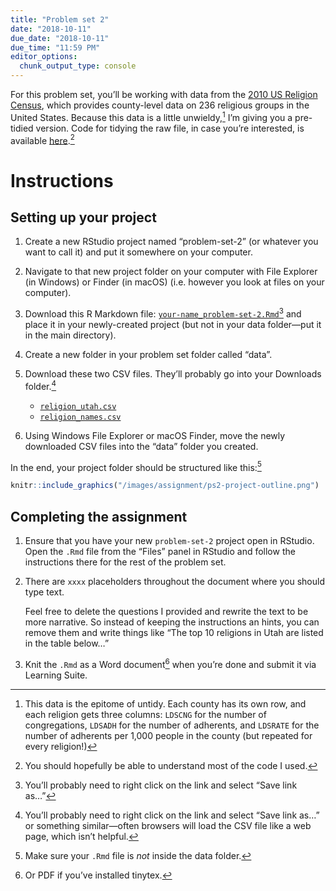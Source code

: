 ```yaml
---
title: "Problem set 2"
date: "2018-10-11"
due_date: "2018-10-11"
due_time: "11:59 PM"
editor_options: 
  chunk_output_type: console
---
```


For this problem set, you'll be working with data from the [2010 US Religion Census](http://www.usreligioncensus.org/), which provides county-level data on 236 religious groups in the United States. Because this data is a little unwieldy,^[This data is the epitome of untidy. Each county has its own row, and each religion gets three columns: `LDSCNG` for the number of congregations, `LDSADH` for the number of adherents, and `LDSRATE` for the number of adherents per 1,000 people in the county (but repeated for every religion!)] I'm giving you a pre-tidied version. Code for tidying the raw file, in case you're interested, is available [here](/files/clean-religion-data.R).^[You should hopefully be able to understand most of the code I used.]


# Instructions

## Setting up your project

1. Create a new RStudio project named "problem-set-2" (or whatever you want to call it) and put it somewhere on your computer.

2. Navigate to that new project folder on your computer with File Explorer (in Windows) or Finder (in macOS) (i.e. however you look at files on your computer). 

3. Download this R Markdown file: [<i class="fab fa-r-project"></i> `your-name_problem-set-2.Rmd`](/files/your-name_problem-set-2.Rmd)^[You'll probably need to right click on the link and select "Save link as…"] and place it in your newly-created project (but not in your data folder—put it in the main directory).

4. Create a new folder in your problem set folder called "data".

5. Download these two CSV files. They'll probably go into your Downloads folder.^[You'll probably need to right click on the link and select "Save link as…" or something similar—often browsers will load the CSV file like a web page, which isn't helpful.]

    - [<i class="fas fa-table"></i> `religion_utah.csv`](/data/religion_utah.csv)
    - [<i class="fas fa-table"></i> `religion_names.csv`](/data/religion_names.csv)

6. Using Windows File Explorer or macOS Finder, move the newly downloaded CSV files into the "data" folder you created.

In the end, your project folder should be structured like this:^[Make sure your `.Rmd` file is *not* inside the data folder.]

```r
knitr::include_graphics("/images/assignment/ps2-project-outline.png")
```

## Completing the assignment

1. Ensure that you have your new `problem-set-2` project open in RStudio. Open the `.Rmd` file from the "Files" panel in RStudio and follow the instructions there for the rest of the problem set. 

2. There are `xxxx` placeholders throughout the document where you should type text. 

    Feel free to delete the questions I provided and rewrite the text to be more narrative. So instead of keeping the instructions an hints, you can remove them and write things like "The top 10 religions in Utah are listed in the table below…"

3. Knit the `.Rmd` as a Word document^[Or PDF if you've installed tinytex.] when you're done and submit it via Learning Suite.
